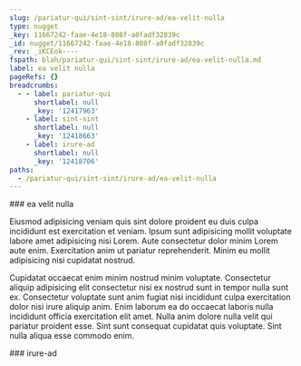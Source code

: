 ```yaml
---
slug: /pariatur-qui/sint-sint/irure-ad/ea-velit-nulla
type: nugget
_key: 11667242-faae-4e18-808f-a0fadf32839c
_id: nugget/11667242-faae-4e18-808f-a0fadf32839c
_rev: _iKCEok----
fspath: blah/pariatur-qui/sint-sint/irure-ad/ea-velit-nulla.md
label: ea velit nulla
pageRefs: {}
breadcrumbs:
  - - label: pariatur-qui
      shortlabel: null
      _key: '12417963'
    - label: sint-sint
      shortlabel: null
      _key: '12418663'
    - label: irure-ad
      shortlabel: null
      _key: '12418706'
paths:
  - /pariatur-qui/sint-sint/irure-ad/ea-velit-nulla
---
```


<NuggetArea>
<Nugget slug="/pariatur-qui/sint-sint/irure-ad/ea-velit-nulla" type="nugget" _key="11667242-faae-4e18-808f-a0fadf32839c" _id="nugget/11667242-faae-4e18-808f-a0fadf32839c" _rev="_iKCEok----" fspath="blah/pariatur-qui/sint-sint/irure-ad/ea-velit-nulla.md" label="ea velit nulla" paths="/pariatur-qui/sint-sint/irure-ad/ea-velit-nulla">
<NuggetBody>
### ea velit nulla

Eiusmod adipisicing veniam quis sint dolore proident eu duis culpa incididunt est exercitation et veniam. Ipsum sunt adipisicing mollit voluptate labore amet adipisicing nisi Lorem. Aute consectetur dolor minim Lorem aute enim. Exercitation anim ut pariatur reprehenderit. Minim eu mollit adipisicing nisi cupidatat nostrud.

Cupidatat occaecat enim minim nostrud minim voluptate. Consectetur aliquip adipisicing elit consectetur nisi ex nostrud sunt in tempor nulla sunt ex. Consectetur voluptate sunt anim fugiat nisi incididunt culpa exercitation dolor nisi irure aliquip anim. Enim laborum ea do occaecat laboris nulla incididunt officia exercitation elit amet. Nulla anim dolore nulla velit qui pariatur proident esse. Sint sunt consequat cupidatat quis voluptate. Sint nulla aliqua esse commodo enim.

</NuggetBody>
<Breadcrumbs>
<Crumbs>
<Crumb _key="12417963" label="pariatur-qui" /><Crumb _key="12418663" label="sint-sint" /><Crumb _key="12418706" label="irure-ad" />
</Crumbs>
</Breadcrumbs>
</Nugget>

<NuggetsInbound>
</NuggetsInbound>
<NuggetsOutbound>
</NuggetsOutbound>
</NuggetArea>
<PassagesInbound>
<Passage direction="inbound" type="passage" _key="12418706" _id="passage/12418706" _rev="_iKCEoj6---" label="irure-ad" passage="irure-ad" fspath="blah/pariatur-qui/sint-sint/irure-ad" paths="/pariatur-qui/sint-sint/irure-ad" slug="/pariatur-qui/sint-sint/irure-ad">
<NuggetBody>
### irure-ad

</NuggetBody>
<Breadcrumbs>
<Crumbs>
<Crumb _key="12417963" label="pariatur-qui" /><Crumb _key="12418663" label="sint-sint" />
</Crumbs>
</Breadcrumbs>
</Passage>

</PassagesInbound>
<PassagesOutbound>
</PassagesOutbound>